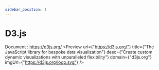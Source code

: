 ```yaml
---
sidebar_position: 1
---
```



# D3.js

Document : https://d3js.org/
<Preview
  url={"https://d3js.org/"}
  title={"The JavaScript library for bespoke data visualization"}
  desc={"Create custom dynamic visualizations with unparalleled flexibility"}
  domain={"d3js.org"}
  imgUrl={"https://d3js.org/logo.svg"}
/>

